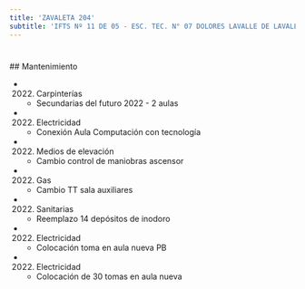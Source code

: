 ```yaml
---
title: 'ZAVALETA 204'
subtitle: 'IFTS Nº 11 DE 05 - ESC. TEC. N° 07 DOLORES LAVALLE DE LAVALLE - CAIYJ CLUB PARQUE PATRICIOS - CFP N° 36'
---
```


#


 ## Mantenimiento

*  (2022) Carpinterías 
    + Secundarias del futuro 2022 - 2 aulas

*  (2022) Electricidad 
    + Conexión Aula Computación con tecnología

*  (2022) Medios de elevación 
    + Cambio control de maniobras ascensor

*  (2022) Gas 
    + Cambio TT sala auxiliares

*  (2022) Sanitarias 
    + Reemplazo 14 depósitos de inodoro

*  (2022) Electricidad 
    + Colocación  toma en aula nueva PB

*  (2022) Electricidad 
    + Colocación de 30 tomas en aula nueva



